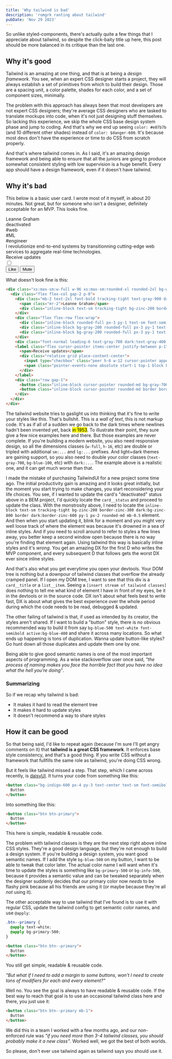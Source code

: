 ```yaml
---
title: 'Why tailwind is bad'
description: 'romgrk ranting about tailwind'
pubDate: 'Nov 29 2023'
---
```


So unlike styled-components, there's actually quite a few things that I appreciate about tailwind, so despite the click-baity title up here, this post should be more balanced in its critique than the last one.

## Why it's good

Tailwind is an amazing at one thing, and that is at being a *design framework*. You see, when an expert CSS designer starts a project, they will always establish a set of primitives from which to build their design. Those are a spacing unit, a color palette, shades for each color, and a set of component sizes, minimally.

The problem with this approach has always been that most developers are not expert CSS designers; they're average CSS designers who are tasked to translate mockups into code, when it's not just designing stuff themselves. So lacking this experience, we skip the whole CSS base design system phase and jump to coding. And that's why we end up seeing `color: #e07b7b` (and 10 different other shades) instead of `color: $danger-600`. It's because most devs don't have the experience or time to do CSS from scratch properly.

And that's where tailwind comes in. As I said, it's an amazing design framework and being able to ensure that all the juniors are going to produce somewhat consistent styling with low supervision is a huge benefit. Every app should have a design framework, even if it doesn't have tailwind.


## Why it's bad

This below is a basic user card. I wrote most of it myself, in about 20 minutes. Not great, but for someone who isn't a designer, definitely acceptable for an MVP. This looks fine.

<div class="xs:max-sm:w-full w-96 xs:max-sm:rounded-xl rounded-2xl bg-white border-zinc-100 dark:bg-zinc-900 border dark:border-zinc-700 mb-8">
  <div class="flex flex-col gap-2 p-8">
    <div class="mb-2 text-2xl font-bold tracking-tight text-gray-900 dark:text-white flex flex-row">
      <span class="mr-2">Leanne Graham</span>
      <div class="inline-block text-sm tracking-tight bg-zinc-200 border-zinc-300 dark:bg-zinc-800 border dark:border-zinc-600 py-1 px-2 rounded-md mb-0.5">deactivated</div>
    </div>
    <div class="flex flex-row flex-wrap">
      <div class="inline-block rounded-full px-3 py-1 text-sm font-semibold bg-gray-700 text-gray-200 dark:bg-gray-200 dark:text-gray-700 mr-2 mb-2">#web</div>
      <div class="inline-block bg-gray-200 rounded-full px-3 py-1 text-sm font-semibold text-gray-700 mr-2 mb-2">#ML</div>
      <div class="inline-block bg-gray-200 rounded-full px-3 py-1 text-sm font-semibold text-gray-700 mr-2 mb-2">#engineer</div>
    </div>
    <div class="font-normal leading-6 text-gray-700 dark:text-gray-400 mb-0.5">I revolutionize end-to-end systems by transitionning cutting-edge web services to aggregate real-time technologies.</div>
    <label class="flex cursor-pointer items-center justify-self-end p-1 gap-2">
      <span class="text-md text-gray-500">Receive updates</span>
      <div class="relative grid place-content-center">
        <input type="checkbox" class="peer h-6 w-12 cursor-pointer appearance-none rounded-full border border-gray-300 bg-white checked:border-gray-900 focus-visible:outline-none focus-visible:ring-2 focus-visible:ring-gray-900 focus-visible:ring-offset-2" />
        <span class="pointer-events-none absolute start-1 top-1 block h-4 w-4 rounded-full bg-gray-400 transition-all duration-200 peer-checked:start-7 peer-checked:bg-gray-900"></span>
      </div>
    </label>
    <div class="row gap-1">
      <button class="inline-block cursor-pointer rounded-md bg-gray-700 px-4 py-3.5 text-center text-sm font-semibold uppercase text-white transition duration-200 ease-in-out hover:bg-gray-800 focus-visible:outline-none focus-visible:ring-2 focus-visible:ring-gray-700 focus-visible:ring-offset-2 active:scale-95">Like</button>
      <button class="inline-block cursor-pointer rounded-md border border-gray-700 bg-transparent px-4 py-3.5 text-center text-sm font-semibold uppercase text-white transition duration-200 ease-in-out hover:bg-gray-800 focus-visible:outline-none focus-visible:ring-2 focus-visible:ring-gray-700 focus-visible:ring-offset-2 active:scale-95">Mute</button>
    </div>
  </div>
</div>

What doesn't look fine is this:

```html
<div class="xs:max-sm:w-full w-96 xs:max-sm:rounded-xl rounded-2xl bg-white border-zinc-100 dark:bg-zinc-900 border dark:border-zinc-700">
  <div class="flex flex-col gap-2 p-8">
    <div class="mb-2 text-2xl font-bold tracking-tight text-gray-900 dark:text-white flex flex-row">
      <span class="mr-2">Leanne Graham</span>
      <div class="inline-block text-sm tracking-tight bg-zinc-200 border-zinc-300 dark:bg-zinc-800 border dark:border-zinc-600 py-1 px-2 rounded-md mb-0.5">deactivated</div>
    </div>
    <div class="flex flex-row flex-wrap">
      <div class="inline-block rounded-full px-3 py-1 text-sm font-semibold bg-gray-700 text-gray-200 dark:bg-gray-200 dark:text-gray-700 mr-2 mb-2">#photography</div>
      <div class="inline-block bg-gray-200 rounded-full px-3 py-1 text-sm font-semibold text-gray-700 mr-2 mb-2">#travel</div>
      <div class="inline-block bg-gray-200 rounded-full px-3 py-1 text-sm font-semibold text-gray-700 mr-2 mb-2">#winter</div>
    </div>
    <div class="font-normal leading-6 text-gray-700 dark:text-gray-400 mb-0.5">I revolutionize end-to-end systems by transitionning cutting-edge web services to aggregate real-time technologies.</div>
    <label class="flex cursor-pointer items-center justify-between p-1">
      <span>Receive updates</span>
      <div class="relative grid place-content-center">
        <input type="checkbox" class="peer h-6 w-12 cursor-pointer appearance-none rounded-full border border-gray-300 bg-white checked:border-gray-900 focus-visible:outline-none focus-visible:ring-2 focus-visible:ring-gray-900 focus-visible:ring-offset-2" />
        <span class="pointer-events-none absolute start-1 top-1 block h-4 w-4 rounded-full bg-gray-400 transition-all duration-200 peer-checked:start-7 peer-checked:bg-gray-900"></span>
      </div>
    </label>
    <div class="row gap-1">
      <button class="inline-block cursor-pointer rounded-md bg-gray-700 px-4 py-3.5 text-center text-sm font-semibold uppercase text-white transition duration-200 ease-in-out hover:bg-gray-800 focus-visible:outline-none focus-visible:ring-2 focus-visible:ring-gray-700 focus-visible:ring-offset-2 active:scale-95">Like</button>
      <button class="inline-block cursor-pointer rounded-md border border-gray-700 bg-transparent px-4 py-3.5 text-center text-sm font-semibold uppercase text-white transition duration-200 ease-in-out hover:bg-gray-800 focus-visible:outline-none focus-visible:ring-2 focus-visible:ring-gray-700 focus-visible:ring-offset-2 active:scale-95">Mute</button>
    </div>
  </div>
</div>
```

The tailwind website tries to gaslight us into thinking that it's fine to write your styles like this. That's bullshit. This is a *wall of text*, this is not markup code. It's as if all of a sudden we go back to the dark times where newlines hadn't been invented yet, back <mark title="approximate year">in 1953</mark>. To illustrate their point, they sure give a few nice examples here and there. But those examples are never complete. If you're building a modern website, you also need responsive design, so all the dimensions classes (`w-full`, `h-16`, etc) are double or tripled with additional `sm:...` and `lg:...` prefixes. And light+dark themes are gaining support, so you also need to double your color classes (`text-gray-700`, `bg-blue-100`, etc) with `dark:...`. The example above is a realistic one, and it can get much worse than that.

I made the mistake of purchasing TailwindUI for a new project some time ago. The initial productivity gain is amazing and it looks great initially, but the moment you start trying to make changes, you start reconsidering your life choices. You see, if I wanted to update the card's "deactivated" status above in a BEM project, I'd quickly locate the `card__status` and proceed to update the class. With the monstrosity above, I need to locate the `inline-block text-sm tracking-tight bg-zinc-200 border-zinc-300 dark:bg-zinc-800 border dark:border-zinc-600 py-1 px-2 rounded-md mb-0.5` element. And then when you start updating it, blink for a moment and you might very well loose track of where the element was because it's drowned in a sea of inline styles. And if you need to scroll around to refer to styles a few lines away, you better keep a second window open because there is no way you're finding that element again. Using tailwind this way is basically inline styles and it's *wrong*. You get an amazing DX for the first D who writes the MVP component, and every subsequent D that follows gets the worst DX ever since inline styles.

And that's also what you get everytime you open your devtools. Your DOM tree is nothing but a downpour of tailwind classes that overflow the already cramped panel. If I open my DOM tree, I want to see that this div is a `card__title` or a `list__item`. Seeing a `[insert stream of tailwind classes]` does nothing to tell me what kind of element I have in front of my eyes, be it in the devtools or in the source code. DX isn't about what feels best to write fast, DX is about what gives the best experience over the whole period during which the code needs to be read, debugged & updated.

The other failing of tailwind is that, if used as intended by its creator, the styles aren't shared. If I want to build a "button" style, there is no obvious recommended way to build it from say `bg-blue-500 text-white font-semibold active:bg-blue-400` and share it across many locations. So what ends up happening is tons of duplication. Wanna update button-like styles? Go hunt down all those duplicates and update them one by one.

Being able to give good semantic names is one of the most important aspects of programming. As a wise stackoverflow user once said, *"the process of naming makes you face the horrible fact that you have no idea what the hell you're doing"*.

### Summarizing

So if we recap why tailwind is bad:

 - It makes it hard to read the element tree
 - It makes it hard to update styles
 - It doesn't recommend a way to share styles

## How it can be good

So that being said, I'd like to repeat again (because I'm sure I'll get angry comments on it) that **tailwind is a great CSS framework**. It enforces base style consistency, and that's a good thing. If you write CSS without a framework that fullfills the same role as tailwind, you're doing CSS wrong.

But it feels like tailwind missed a step. That step, which I came across recently, is [daisyUI](https://daisyui.com/). It turns your code from something like this:

```html
<button class="bg-indigo-600 px-4 py-3 text-center text-sm font-semibold inline-block text-white cursor-pointer uppercase transition duration-200 ease-in-out rounded-md hover:bg-indigo-700 focus-visible:outline-none focus-visible:ring-2 focus-visible:ring-indigo-600 focus-visible:ring-offset-2 active:scale-95">
  Button
</button>
```

Into something like this:

```html
<button class="btn btn-primary">
  Button
</button>
```

This here is simple, readable & reusable code.

The problem with tailwind classes is they are the next step right above inline CSS styles. They're a good design language, but they're not enough to build a design system. If you're building a design system, you want good semantic names. If I add the style `bg-blue-500` on my button, I want to be able to tweak that color later. The actual color name I will want when it's time to update the styles is something like `bg-primary-500` or `bg-info-500`, because it provides a semantic value and can be tweaked separately when the designer suddenly decides that our primary color now *needs* to be flashy pink because all his friends are using it (or maybe because they're all *not* using it).

The other acceptable way to use tailwind that I've found is to use it with regular CSS, update the tailwind config to get semantic color names, and use `@apply`:

```css
.btn--primary {
  @apply text-white;
  @apply bg-primary-500;
}
```

```html
<button class="btn btn--primary">
  Button
</button>
```

You still get simple, readable & reusable code.

*"But what if I need to add a margin to some buttons, won't I need to create tons of modifiers for each and every element?"*

Well no. You see the goal is always to have readable & reusable code. If the best way to reach that goal is to use an occasional tailwind class here and there, you just use it:

```html
<button class="btn btn--primary mb-1">
  Button
</button>
```

We did this in a team I worked with a few months ago, and our non-enforced rule was *"if you need more than 3-4 tailwind classes, you should probably make it a new class"*. Worked well, we got the best of both worlds.

So please, don't ever use tailwind again as tailwind says you should use it.

<br/>
<br/>
<RandomPlant />
<br/>
<br/>
